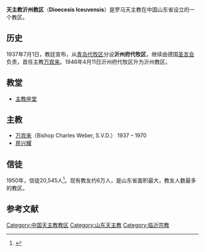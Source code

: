 {{Infobox Roman Catholic diocese
|Roman Catholic Diocese of = 天主教沂州教区
|Latin name of diocese = Dioecesis Iceuvensis
|image = 
|caption = 
|location = [[中国|中国]]
|territory = [[山东省|山东省]][[临沂市|临沂市]]
|population = 
|rite = [[罗马礼|罗马礼]]
|patron = 
|province = 山东
|established = 1937年
|cathedral = 
|co-cathedral =
|leadership = 主教
|website = 
|pope = 
|metropolitan = [[房兴耀|房兴耀]]
|ordinary = 
|coadjutor archbishop =
|coadjutor bishop =
|auxiliary =
|emeritus =
}}   
'''天主教沂州教区'''（'''Dioecesis Iceuvensis'''）是罗马天主教在中国山东省设立的一个教区。

== 历史 ==
1937年7月1日，教廷宣布，从[[青岛教区|青岛代牧区]]分设'''沂州府代牧区'''，继续由德国[[圣言会|圣言会]]负责，首任主教[[万宾来|万宾来]]。1946年4月11日沂州府代牧区升为沂州教区。

== 教堂 ==
*[[临沂天主教堂|主教座堂]]

== 主教 ==

*[[万宾来|万宾来]]（Bishop Charles Weber, S.V.D.）  1937 – 1970
*[[房兴耀|房兴耀]]

== 信徒 ==
1950年，信徒20,545人<ref>{{Cite web |url=http://www.catholic-hierarchy.org/diocese/dicho.html |title=Dioecesis Iceuvensis |access-date=2007-11-01 |archive-date=2020-11-08 |archive-url=https://web.archive.org/web/20201108233117/https://www.catholic-hierarchy.org/diocese/dicho.html |dead-url=no }}</ref>。现有教友约6万人，是山东省面积最大，教友人数最多的教区。

==参考文献==
{{reflist}}

{{中国天主教教区}}

[[Category:中国天主教教区|Category:中国天主教教区]]
[[Category:山东天主教|Category:山东天主教]]
[[Category:临沂宗教|Category:临沂宗教]]